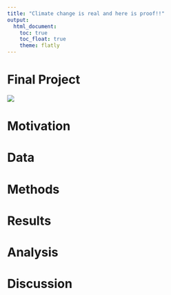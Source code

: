 ```yaml
---
title: "Climate change is real and here is proof!!"
output: 
  html_document:
    toc: true
    toc_float: true
    theme: flatly
---
```


# Final Project 

![](http://giphygifs.s3.amazonaws.com/media/rozlnqOWqxqA8/giphy.gif)

# Motivation

# Data

# Methods

# Results

# Analysis 

# Discussion